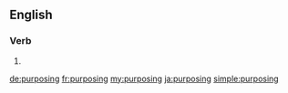 ==English==

===Verb===
{{head|en}}

# {{present participle of|purpose|lang=en}}

[[de:purposing]]
[[fr:purposing]]
[[my:purposing]]
[[ja:purposing]]
[[simple:purposing]]